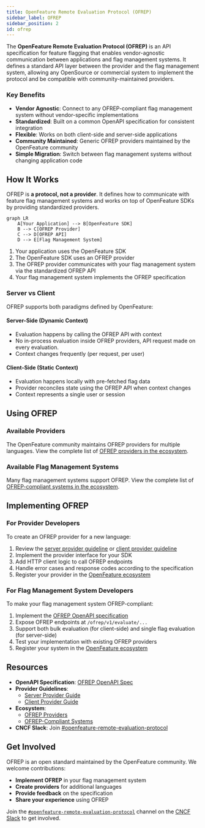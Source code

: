 ```yaml
---
title: OpenFeature Remote Evaluation Protocol (OFREP)
sidebar_label: OFREP
sidebar_position: 2
id: ofrep
---
```


The **OpenFeature Remote Evaluation Protocol (OFREP)** is an API specification for feature flagging that enables vendor-agnostic communication between applications and flag management systems. It defines a standard API layer between the provider and the flag management system, allowing any OpenSource or commercial system to implement the protocol and be compatible with community-maintained providers.

### Key Benefits

- **Vendor Agnostic**: Connect to any OFREP-compliant flag management system without vendor-specific implementations
- **Standardized**: Built on a common OpenAPI specification for consistent integration
- **Flexible**: Works on both client-side and server-side applications
- **Community Maintained**: Generic OFREP providers maintained by the OpenFeature community
- **Simple Migration**: Switch between flag management systems without changing application code

## How It Works

OFREP is **a protocol, not a provider**. It defines how to communicate with feature flag management systems and works on top of OpenFeature SDKs by providing standardized providers.

```mermaid
graph LR
    A[Your Application] --> B[OpenFeature SDK]
    B --> C[OFREP Provider]
    C --> D[OFREP API]
    D --> E[Flag Management System]
```

1. Your application uses the OpenFeature SDK
2. The OpenFeature SDK uses an OFREP provider
3. The OFREP provider communicates with your flag management system via the standardized OFREP API
4. Your flag management system implements the OFREP specification

### Server vs Client

OFREP supports both paradigms defined by OpenFeature:

#### Server-Side (Dynamic Context)

- Evaluation happens by calling the OFREP API with context
- No in-process evaluation inside OFREP providers, API request made on every evaluation.
- Context changes frequently (per request, per user)

#### Client-Side (Static Context)

- Evaluation happens locally with pre-fetched flag data
- Provider reconciles state using the OFREP API when context changes
- Context represents a single user or session

## Using OFREP

### Available Providers

The OpenFeature community maintains OFREP providers for multiple languages. View the complete list of [OFREP providers in the ecosystem](https://openfeature.dev/ecosystem/?instant_search%5BrefinementList%5D%5Bvendor%5D%5B0%5D=OFREP).

### Available Flag Management Systems

Many flag management systems support OFREP. View the complete list of [OFREP-compliant systems in the ecosystem](https://openfeature.dev/ecosystem/?instant_search%5BrefinementList%5D%5Btype%5D%5B0%5D=OFREP%20API).

## Implementing OFREP

### For Provider Developers

To create an OFREP provider for a new language:

1. Review the [server provider guideline](https://github.com/open-feature/protocol/blob/docs-update-readme-for-website/guideline/dynamic-context-provider.md) or [client provider guideline](https://github.com/open-feature/protocol/blob/docs-update-readme-for-website/guideline/static-context-provider.md)
2. Implement the provider interface for your SDK
3. Add HTTP client logic to call OFREP endpoints
4. Handle error cases and response codes according to the specification
5. Register your provider in the [OpenFeature ecosystem](https://github.com/open-feature/openfeature.dev/issues)

### For Flag Management System Developers

To make your flag management system OFREP-compliant:

1. Implement the [OFREP OpenAPI specification](https://github.com/open-feature/protocol/blob/docs-update-readme-for-website/service/openapi.yaml)
2. Expose OFREP endpoints at `/ofrep/v1/evaluate/...`
3. Support both bulk evaluation (for client-side) and single flag evaluation (for server-side)
4. Test your implementation with existing OFREP providers
5. Register your system in the [OpenFeature ecosystem](https://github.com/open-feature/openfeature.dev/issues)

## Resources

- **OpenAPI Specification**: [OFREP OpenAPI Spec](https://github.com/open-feature/protocol/blob/docs-update-readme-for-website/service/openapi.yaml)
- **Provider Guidelines**:
  - [Server Provider Guide](https://github.com/open-feature/protocol/blob/docs-update-readme-for-website/guideline/dynamic-context-provider.md)
  - [Client Provider Guide](https://github.com/open-feature/protocol/blob/docs-update-readme-for-website/guideline/static-context-provider.md)
- **Ecosystem**:
  - [OFREP Providers](https://openfeature.dev/ecosystem/?instant_search%5BrefinementList%5D%5Bvendor%5D%5B0%5D=OFREP)
  - [OFREP-Compliant Systems](https://openfeature.dev/ecosystem/?instant_search%5BrefinementList%5D%5Btype%5D%5B0%5D=OFREP%20API)
- **CNCF Slack**: Join [#openfeature-remote-evaluation-protocol](https://cloud-native.slack.com/archives/C066A48LK35)

## Get Involved

OFREP is an open standard maintained by the OpenFeature community. We welcome contributions:

- **Implement OFREP** in your flag management system
- **Create providers** for additional languages
- **Provide feedback** on the specification
- **Share your experience** using OFREP

Join the [`#openfeature-remote-evaluation-protocol`](https://cloud-native.slack.com/archives/C066A48LK35) channel on the [CNCF Slack](https://communityinviter.com/apps/cloud-native/cncf) to get involved.
